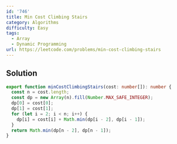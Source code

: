 ```yaml
---
id: '746'
title: Min Cost Climbing Stairs
category: Algorithms
difficulty: Easy
tags:
  - Array
  - Dynamic Programming
url: https://leetcode.com/problems/min-cost-climbing-stairs
---
```


## Solution

```typescript filename="solution.ts" copy
export function minCostClimbingStairs(cost: number[]): number {
  const n = cost.length;
  const dp = new Array(n).fill(Number.MAX_SAFE_INTEGER);
  dp[0] = cost[0];
  dp[1] = cost[1];
  for (let i = 2; i < n; i++) {
    dp[i] = cost[i] + Math.min(dp[i - 2], dp[i - 1]);
  }
  return Math.min(dp[n - 2], dp[n - 1]);
}
```
